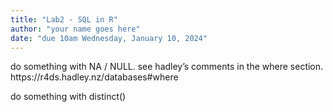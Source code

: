 ```yaml
---
title: "Lab2 - SQL in R"
author: "your name goes here"
date: "due 10am Wednesday, January 10, 2024"
---
```


do something with NA / NULL. see hadley's comments in the where section. https://r4ds.hadley.nz/databases#where

do something with distinct()

